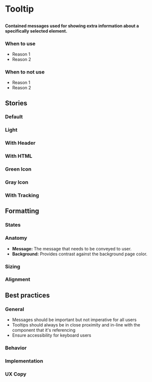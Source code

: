 
# Tooltip

##

<h4>
  Contained messages used for showing extra information about a specifically selected element.
</h4>

<Preview>
  <Story id="design-system-tooltip--default" />
</Preview>

### When to use 
- Reason 1
- Reason 2

### When to not use
- Reason 1
- Reason 2


## Stories

### Default

<Preview>
  <Story id="design-system-tooltip--default" />
</Preview>

### Light

<Preview>
  <Story id="design-system-tooltip--light" />
</Preview>

### With Header

<Preview>
  <Story id="design-system-tooltip--with-header" />
</Preview>

### With HTML

<Preview>
  <Story id="design-system-tooltip--with-html" />
</Preview>

### Green Icon

<Preview>
  <Story id="design-system-tooltip--green-icon" />
</Preview>

### Gray Icon

<Preview>
  <Story id="design-system-tooltip--gray-icon" />
</Preview>

### With Tracking

<Preview>
  <Story id="design-system-tooltip--with-tracking" />
</Preview>


## Formatting

### States

### Anatomy 
- **Message:** The message that needs to be conveyed to user. 
- **Background:** Provides contrast against the background page color. 

### Sizing

### Alignment


## Best practices

### General
- Messages should be important but not imperative for all users 
- Tooltips should always be in close proximity and in-line with the component that it's referencing 
- Ensure accessibility for keyboard users 

### Behavior

### Implementation

### UX Copy
